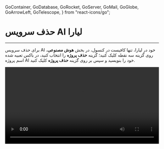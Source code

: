   GoContainer,
  GoDatabase,
  GoRocket,
  GoServer,
  GoMail,
  GoGlobe,
  GoArrowLeft,
  GoTelescope,
} from "react-icons/go";


<Layout>
<Head>
<title>مستندات حذف سرویس هوش مصنوعی - لیارا</title>
<meta property="og:title" content="مستندات خدمات رایانش ابری لیارا" />
<meta property="og:description" content="مستندات مربوط به نحوه حذف سرویس هوش مصنوعی لیارا به‌صورت کامل"  />
</Head>


# حذف سرویس AI لیارا
<hr className="mb-2" />

برای حذف سرویس AI خود در لیارا، تنها کافیست در کنسول، در بخش **هوش مصنوعی**، روی گزینه سه نقطه کلیک کنید؛ گزینه **حذف پروژه** را انتخاب کنید، در باکس تعبیه شده اسم پروژه AI خود را بنویسید و سپس بر روی گزینه **حذف پروژه** کلیک کنید.

<div className="h-2" />  
<video
  src="https://media.liara.ir/ai/details/delete-service.mp4"
  controls="controls"
  className="block w-full"
  width="100%"
/>
<div className="h-2" />  

در نظر داشته باشید که با حذف سرویس AI، تمامی داده‌های مربوط به آن، نظیر **baseUrl** و لاگ‌های درخواست، به‌طور کامل و برای همیشه، حذف خواهند شد و این حذفیات، برگشت ناپذیر هستند.


</Layout>